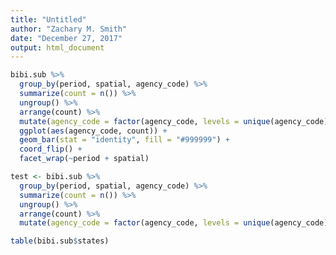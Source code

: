 ```yaml
---
title: "Untitled"
author: "Zachary M. Smith"
date: "December 27, 2017"
output: html_document
---
```


```r
bibi.sub %>% 
  group_by(period, spatial, agency_code) %>% 
  summarize(count = n()) %>% 
  ungroup() %>% 
  arrange(count) %>% 
  mutate(agency_code = factor(agency_code, levels = unique(agency_code))) %>% 
  ggplot(aes(agency_code, count)) +
  geom_bar(stat = "identity", fill = "#999999") +
  coord_flip() +
  facet_wrap(~period + spatial)
```

```r
test <- bibi.sub %>% 
  group_by(period, spatial, agency_code) %>% 
  summarize(count = n()) %>% 
  ungroup() %>% 
  arrange(count) %>% 
  mutate(agency_code = factor(agency_code, levels = unique(agency_code)))
```

```r
table(bibi.sub$states)
```

